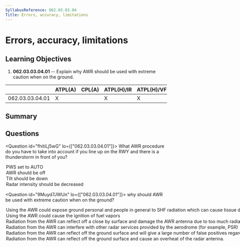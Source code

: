 ```yaml
---
SyllabusReference: 062.03.03.04
Title: Errors, accuracy, limitations
---
```


# Errors, accuracy, limitations

## Learning Objectives

1. **062.03.03.04.01** -- Explain why AWR should be used with extreme caution
   when on the ground.

|                 | ATPL(A) | CPL(A) | ATPL(H)/IR | ATPL(H)/VFR | CPL(H) | IR  | CBIR(A) |
| --------------- | ------- | ------ | ---------- | ----------- | ------ | --- | ------- |
| 062.03.03.04.01 | X       |        | X          | X           |        | X   | X       |

## Summary

## Questions

<Question id="fhitiLj5wG" lo={["062.03.03.04.01"]}>
  <Text variant="oneCorrect">
    What AWR procedure do you have to take into account if you line up on the
    RWY and there is a thunderstorm in front of you?
  </Text>
  <Option
    id="fhitiLj5wG-1"
    correct
    why="Predictive Wind shear should be set to AUTO, to make sure you get wind sheer warnings immediately after take off."
  >
    PWS set to AUTO
  </Option>
  <Option
    id="fhitiLj5wG-2"
    why="There is no reason to turn off AWR when already lined up on the runway."
  >
    AWR should be off
  </Option>
  <Option
    id="fhitiLj5wG-3"
    why="AS you are already on the ground, tilting the radar antenna down would be counter-productive."
  >
    Tilt should be down
  </Option>
  <Option
    id="fhitiLj5wG-4"
    why="As you are already lined up on the runway, there is no need to reduce radar intensity."
  >
    Radar intensity should be decreased
  </Option>
</Question>

<Question id="9Muyd7JWUn" lo={["062.03.03.04.01"]}>
  <Text variant="oneCorrect">
    why should AWR be used with extreme caution when on the ground?
  </Text>
  <Option
    id="9Muyd7JWUn-1"
    correct
    why="In general Radars are very powerful pieces of equipment transmitting very intense and concentrated beams of EM waves. Pointing these at people is a bad idea."
  >
    Using the AWR could expose ground personal and people in general to SHF
    radiation which can cause tissue damage when absorbed in long amounts
  </Option>
  <Option
    id="9Muyd7JWUn-2"
    correct
    why="In general Radars are very powerful pieces of equipment transmitting very intense and concentrated beams of EM waves. Accidentally Pointing these at Fuel tanks could cause a localized heating and an explosion."
  >
    Using the AWR could cause the ignition of fuel vapors
  </Option>
  <Option id="9Muyd7JWUn-3" why="">
    Radiation from the AWR can reflect off a close by surface and damage the AWR
    antenna due to too much radiation being received at once.
  </Option>
  <Option
    id="9Muyd7JWUn-4"
    why="EM from a weather radar use a specific frequency and do not interfere with any other radar system in airport."
  >
    Radiation from the AWR can interfere with other radar services provided by
    the aerodrome (for example, PSR)
  </Option>
  <Option
    id="9Muyd7JWUn-5"
    why="This is not true since radars usually point to the horizont and above. Only a madman would point the radar at the ground directly"
  >
    Radiation from the AWR can reflect off the ground surface and will give a
    large number of false positives regarding the weather in front of the
    aircraft.
  </Option>
  <Option id="9Muyd7JWUn-6" why="">
    Radiation from the AWR can reflect off the ground surface and cause an
    overheat of the radar antenna.
  </Option>
</Question>
